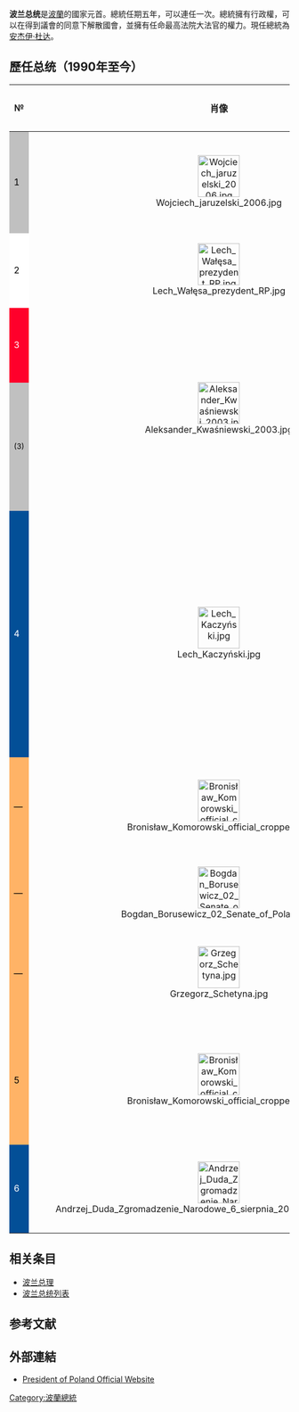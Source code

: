 {{Infobox official post
|post                     = 總統
|body                     = 波蘭共和國
|native_name              = <small>Prezydent Rzeczypospolitej Polskiej</small>
|insignia                 = Flag of the President of Poland.svg
|insigniasize             = 150px
|insigniacaption          = 波兰共和国总统旗帜
|image                    = Andrzej_Duda_portret.JPG
|imagesize                = 155px
|alt                      = 
|incumbent                = [[安杰伊·杜达|安杰伊·杜达]]
|incumbentsince           = 2015年8月6日
|type                     = 
|status                   = 
|department               = 
|style                    = 總統先生<br>（His Excellency）
|member_of                = [[歐洲理事會|歐洲理事會]]
|reports_to               = 
|residence                = [[波蘭總統府|波蘭總統府]]
|seat                     = {{POL}}[[華沙|華沙]]
|nominator                = 
|appointer                = [[直接選舉|直接選舉]]（[[兩輪選舉制|兩輪選舉制]]）
|appointer_qualified      = 
|termlength               = 5年
|termlength_qualified     = 可連任一次
|constituting_instrument  = 波蘭憲法
|precursor                = 
|formation                = 1922年12月11日
|first                    = [[加布里埃尔·纳鲁托尼茨|加布里埃尔·纳鲁托尼茨]]
|last                     = 
|abolished                = 
|succession               = 
|abbreviation             = 
|unofficial_names         = 
|deputy                   = 
|salary                   =[[歐羅|€]]68,000, annual <ref>https://zarobki.pracuj.pl/raporty-i-trendy-placowe/ile-zarabia-prezydent-polski</ref><ref>https://www.xe.com/currencyconverter/convert/?Amount=294000&From=PLN&To=EUR</ref>
|website                  = http://www.prezydent.pl
}}
{{波蘭政治}}
'''波兰总统'''是[[波蘭|波蘭]]的國家元首。總統任期五年，可以連任一次。總統擁有行政權，可以在得到議會的同意下解散國會，並擁有任命最高法院大法官的權力。現任總統為[[安杰伊·杜达|安杰伊·杜达]]。

== 歷任总统（1990年至今）==
{| class="wikitable"
|- 
! width=1%  | №
! width=75px| 肖像
! width=30% | 姓名<br><small>(生–卒)
! width=15% | 就任
! width=15% | 离任
! width=15% | 政党
! width=30% | 备注
|-  
! style="background:silver; color:black"| 1
| align="center"| [[File:Wojciech_jaruzelski_2006.jpg|75px]]
| align="center"| '''[[沃依切赫·雅鲁泽尔斯基|沃依切赫·雅鲁泽尔斯基]]'''<br><small>（Wojciech Jaruzelski）<br><small>(1923–2014)
| align="center"| 1989年12月31日
| align="center"| 1990年12月21日
| align="center"| [[波蘭統一工人黨|波蘭統一工人黨]]→[[無黨籍|無黨籍]]
| align="center"| 民主化過渡時期的臨時總統
|-
! style="background:white; color:black;"| 2
| align="center"| [[File:Lech_Wałęsa_prezydent_RP.jpg|75px]]
| align="center"| '''[[莱赫·瓦文萨|莱赫·瓦文萨]]'''<br><small>（Lech Wałęsa）<br><small>(1943–)
| align="center"| 1990年12月22日
| align="center"| 1995年12月22日
| align="center"| [[團結工聯|團結工聯]]
| align="center"| 1990年当选，第一位民選總統，1995年連任失敗。
|-
! style="background:#FF002B; color:white;"| 3
| rowspan="2" align="center"| [[File:Aleksander_Kwaśniewski_2003.jpg|75px]]
| rowspan="2" align="center"| '''[[亞歷山大·克瓦希涅夫斯基|亞歷山大·克瓦希涅夫斯基]]'''<br><small>（Aleksander Kwaśniewski）<br><small>(1954–)
| align="center"| 1995年12月22日
| align="center"| 2000年12月23日
| align="center"| [[民主左派聯盟|波蘭社會民主黨]]
| align="center"| 议会议员 (1991–1995)，1995年当选总统。 
|-
! style="background:silver; color:black;"| <small>(3)</small>
| align="center"| 2000年12月23日
| align="center"| 2005年12月23日
| align="center"| [[無黨籍|無黨籍]]（獲得民主左派聯盟支持）
| align="center"| 2000年再次当选，第一位成功连任的民选总统。
|-
! style="background:#034F97; color:white;"| 4
| align="center"| [[File:Lech_Kaczyński.jpg|75px]]
| align="center"| '''[[莱赫·卡钦斯基|莱赫·卡钦斯基]]'''<br><small>（Lech Kaczyński）<br><small>(1949–2010)
| align="center"| 2005年12月23日
| align="center"| 2010年4月10日
| align="center"| [[法律與公正|法律與公正]]
| align="center"| 议会议长 (1991–1993）、司法部長（2000－2001）、華沙市長（2002–2005)，2005年当选，2010年於前往[[俄羅斯|俄羅斯]][[斯摩棱斯克|斯摩棱斯克]]途中[[2010年波蘭空軍圖-154墜機事件|空難]]喪生，一同遇难的有波兰流亡政府最后一任总统[[理夏德·卡乔罗夫斯基|理夏德·卡乔罗夫斯基]]（Ryszard Kaczorowski）。
|-
! style="background:#FFB366; color:black;"| —
| align="center"| [[File:Bronisław_Komorowski_official_cropped.jpg|75px]]
| align="center"| [[布羅尼斯瓦夫·科莫羅夫斯基|布羅尼斯瓦夫·科莫羅夫斯基]]<br><small>（Bronisław Komorowski）<br><small>(1952–)<br />''代理总统''</small>
| align="center"| 2010年4月10日
| align="center"| 2010年7月8日
| align="center"| [[公民綱領_(波蘭)|公民綱領]]
| align="center"| 众议院议长。参加2010年总统选举，当选后辞去代总统和众议院议长职务。
|-
! style="background:#FFB366; color:black;"| —
| align="center"| [[File:Bogdan_Borusewicz_02_Senate_of_Poland.jpg|75px]]
| align="center"| {{le|博格丹·博鲁塞维奇|Bogdan Borusewicz}}<br><small>(1949–)<br />''代理总统''</small>
| align="center"| 2010年7月8日
| align="center"| 2010年7月8日
| align="center"| [[公民綱領_(波蘭)|公民綱領]]
| align="center"| 参议院议长
|-
! style="background:#FFB366; color:black;"| —
| align="center"| [[File:Grzegorz_Schetyna.jpg|75px]]
| align="center"| [[格热戈日·谢蒂纳|格热戈日·谢蒂纳]]<br><small>（Grzegorz Schetyna）<br><small>(1963–)<br />''代理总统''</small>
| align="center"| 2010年7月8日
| align="center"| 2010年8月6日
| align="center"| [[公民綱領_(波蘭)|公民綱領]]
| align="center"| 众议院议长
|-
! style="background:#FFB366; color:black;"| 5
| align="center"| [[File:Bronisław_Komorowski_official_cropped.jpg|75px]]
| align="center"| '''[[布羅尼斯瓦夫·科莫羅夫斯基|布羅尼斯瓦夫·科莫羅夫斯基]]'''<br><small>(Bronisław Komorowski)<br><small>(1952–)
| align="center"| 2010年8月6日
| align="center"| 2015年8月6日
| align="center"| [[公民綱領_(波蘭)|公民綱領]]
| align="center"| 议会议员(1991–2010)、众议院议长(2007–2010)、代总统(2010)，2010年当选总统，2015年連任失敗。
|-
! style="background:#034F97; color:white;"| 6
| align="center"| [[File:Andrzej_Duda_Zgromadzenie_Narodowe_6_sierpnia_2015_04_(cropped).JPG|75px]]
| align="center"| '''[[安杰伊·杜达|安杰伊·杜达]]'''<br><small>（Andrzej Duda）<br><small>(1972–)
| align="center"| 2015年8月6日
| align="center"| 现任
| align="center"| [[法律與公正|法律與公正]]
| align="center"| 议会议员(2011–2014)、[[欧洲议会|欧洲议会]]议员(2014–2015)，[[2015年波蘭總統選舉|2015年]]当选总统。
|}

== 相关条目 ==
*[[波兰总理|波兰总理]]
*[[波兰总统列表|波兰总统列表]]

== 参考文献 ==
{{Reflist}}

== 外部連結 ==
{{Commons category|Presidents of Third Polish Republic}}
* [http://www.president.pl/ President of Poland Official Website] {{Wayback|url=http://www.president.pl/ |date=20010224161012 }}

{{歐盟成員國國家元首}}
{{歐洲國家元首與政府首腦}}
{{Authority control}}

[[Category:波蘭總統|Category:波蘭總統]]